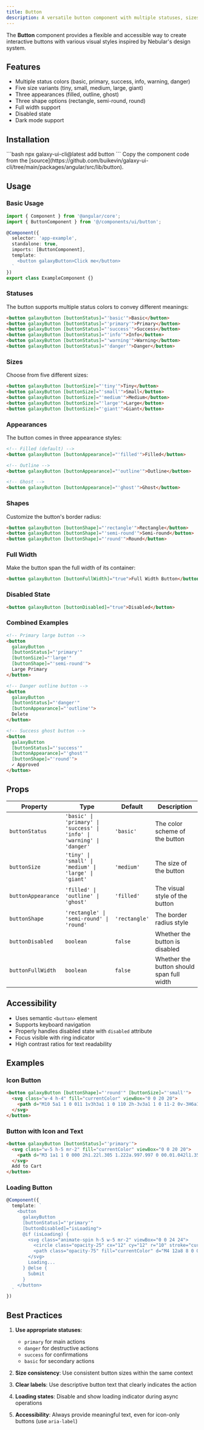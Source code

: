 ```yaml
---
title: Button
description: A versatile button component with multiple statuses, sizes, and appearances
---
```



The **Button** component provides a flexible and accessible way to create interactive buttons with various visual styles inspired by Nebular's design system.

## Features

- Multiple status colors (basic, primary, success, info, warning, danger)
- Five size variants (tiny, small, medium, large, giant)
- Three appearances (filled, outline, ghost)
- Three shape options (rectangle, semi-round, round)
- Full width support
- Disabled state
- Dark mode support

## Installation

<Tabs>
  <TabItem label="CLI">
    ```bash
    npx galaxy-ui-cli@latest add button
    ```
  </TabItem>
  <TabItem label="Manual">
    Copy the component code from the [source](https://github.com/buikevin/galaxy-ui-cli/tree/main/packages/angular/src/lib/button).
  </TabItem>
</Tabs>

## Usage

### Basic Usage

```typescript
import { Component } from '@angular/core';
import { ButtonComponent } from '@/components/ui/button';

@Component({
  selector: 'app-example',
  standalone: true,
  imports: [ButtonComponent],
  template: `
    <button galaxyButton>Click me</button>
  `
})
export class ExampleComponent {}
```

### Statuses

The button supports multiple status colors to convey different meanings:

```html
<button galaxyButton [buttonStatus]="'basic'">Basic</button>
<button galaxyButton [buttonStatus]="'primary'">Primary</button>
<button galaxyButton [buttonStatus]="'success'">Success</button>
<button galaxyButton [buttonStatus]="'info'">Info</button>
<button galaxyButton [buttonStatus]="'warning'">Warning</button>
<button galaxyButton [buttonStatus]="'danger'">Danger</button>
```

### Sizes

Choose from five different sizes:

```html
<button galaxyButton [buttonSize]="'tiny'">Tiny</button>
<button galaxyButton [buttonSize]="'small'">Small</button>
<button galaxyButton [buttonSize]="'medium'">Medium</button>
<button galaxyButton [buttonSize]="'large'">Large</button>
<button galaxyButton [buttonSize]="'giant'">Giant</button>
```

### Appearances

The button comes in three appearance styles:

```html
<!-- Filled (default) -->
<button galaxyButton [buttonAppearance]="'filled'">Filled</button>

<!-- Outline -->
<button galaxyButton [buttonAppearance]="'outline'">Outline</button>

<!-- Ghost -->
<button galaxyButton [buttonAppearance]="'ghost'">Ghost</button>
```

### Shapes

Customize the button's border radius:

```html
<button galaxyButton [buttonShape]="'rectangle'">Rectangle</button>
<button galaxyButton [buttonShape]="'semi-round'">Semi-round</button>
<button galaxyButton [buttonShape]="'round'">Round</button>
```

### Full Width

Make the button span the full width of its container:

```html
<button galaxyButton [buttonFullWidth]="true">Full Width Button</button>
```

### Disabled State

```html
<button galaxyButton [buttonDisabled]="true">Disabled</button>
```

### Combined Examples

```html
<!-- Primary large button -->
<button
  galaxyButton
  [buttonStatus]="'primary'"
  [buttonSize]="'large'"
  [buttonShape]="'semi-round'">
  Large Primary
</button>

<!-- Danger outline button -->
<button
  galaxyButton
  [buttonStatus]="'danger'"
  [buttonAppearance]="'outline'">
  Delete
</button>

<!-- Success ghost button -->
<button
  galaxyButton
  [buttonStatus]="'success'"
  [buttonAppearance]="'ghost'"
  [buttonShape]="'round'">
  ✓ Approved
</button>
```

## Props

| Property | Type | Default | Description |
|----------|------|---------|-------------|
| `buttonStatus` | `'basic' \| 'primary' \| 'success' \| 'info' \| 'warning' \| 'danger'` | `'basic'` | The color scheme of the button |
| `buttonSize` | `'tiny' \| 'small' \| 'medium' \| 'large' \| 'giant'` | `'medium'` | The size of the button |
| `buttonAppearance` | `'filled' \| 'outline' \| 'ghost'` | `'filled'` | The visual style of the button |
| `buttonShape` | `'rectangle' \| 'semi-round' \| 'round'` | `'rectangle'` | The border radius style |
| `buttonDisabled` | `boolean` | `false` | Whether the button is disabled |
| `buttonFullWidth` | `boolean` | `false` | Whether the button should span full width |

## Accessibility

- Uses semantic `<button>` element
- Supports keyboard navigation
- Properly handles disabled state with `disabled` attribute
- Focus visible with ring indicator
- High contrast ratios for text readability

## Examples

### Icon Button

```html
<button galaxyButton [buttonShape]="'round'" [buttonSize]="'small'">
  <svg class="w-4 h-4" fill="currentColor" viewBox="0 0 20 20">
    <path d="M10 5a1 1 0 011 1v3h3a1 1 0 110 2h-3v3a1 1 0 11-2 0v-3H6a1 1 0 110-2h3V6a1 1 0 011-1z"/>
  </svg>
</button>
```

### Button with Icon and Text

```html
<button galaxyButton [buttonStatus]="'primary'">
  <svg class="w-5 h-5 mr-2" fill="currentColor" viewBox="0 0 20 20">
    <path d="M3 1a1 1 0 000 2h1.22l.305 1.222a.997.997 0 00.01.042l1.358 5.43-.893.892C3.74 11.846 4.632 14 6.414 14H15a1 1 0 000-2H6.414l1-1H14a1 1 0 00.894-.553l3-6A1 1 0 0017 3H6.28l-.31-1.243A1 1 0 005 1H3z"/>
  </svg>
  Add to Cart
</button>
```

### Loading Button

```typescript
@Component({
  template: `
    <button
      galaxyButton
      [buttonStatus]="'primary'"
      [buttonDisabled]="isLoading">
      @if (isLoading) {
        <svg class="animate-spin h-5 w-5 mr-2" viewBox="0 0 24 24">
          <circle class="opacity-25" cx="12" cy="12" r="10" stroke="currentColor" stroke-width="4" fill="none"/>
          <path class="opacity-75" fill="currentColor" d="M4 12a8 8 0 018-8V0C5.373 0 0 5.373 0 12h4zm2 5.291A7.962 7.962 0 014 12H0c0 3.042 1.135 5.824 3 7.938l3-2.647z"/>
        </svg>
        Loading...
      } @else {
        Submit
      }
    </button>
  `
})
```

## Best Practices

1. **Use appropriate statuses**:
   - `primary` for main actions
   - `danger` for destructive actions
   - `success` for confirmations
   - `basic` for secondary actions

2. **Size consistency**: Use consistent button sizes within the same context

3. **Clear labels**: Use descriptive button text that clearly indicates the action

4. **Loading states**: Disable and show loading indicator during async operations

5. **Accessibility**: Always provide meaningful text, even for icon-only buttons (use `aria-label`)

